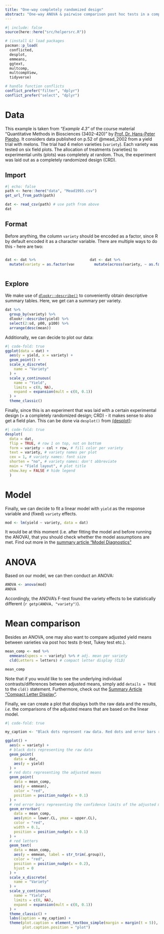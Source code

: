 ```yaml
---
title: "One-way completely randomized design"
abstract: "One-way ANOVA & pairwise comparison post hoc tests in a completely randomized design."
---
```


```r
#| include: false
source(here::here("src/helpersrc.R"))
```

```r
# (install &) load packages
pacman::p_load(
  conflicted,
  desplot,
  emmeans,
  ggtext,
  multcomp,
  multcompView,
  tidyverse)

# handle function conflicts
conflict_prefer("filter", "dplyr") 
conflict_prefer("select", "dplyr")
```

# Data

This example is taken from *"Example 4.3"* of the course material "Quantitative Methods in Biosciences (3402-420)" by [Prof. Dr. Hans-Peter Piepho](https://www.uni-hohenheim.de/organisation?tx_base_lsfcontentadmin%5BlsfPerson%5D=6257). It considers data published on p.52 of @mead_2002 from a yield trial with melons. The trial had 4 melon varieties (`variety`). Each variety was tested on six field plots. The allocation of treatments (varieties) to experimental units (plots) was completely at random. Thus, the experiment was laid out as a completely randomized design (CRD).

## Import

```r
#| echo: false
path <- here::here("data", "Mead1993.csv")
get_url_from_path(path)
```

```r
dat <- read_csv(path) # use path from above
dat
```

## Format

Before anything, the column `variety` should be encoded as a factor, since R by default encoded it as a character variable. There are multiple ways to do this - here are two:

::: columns
::: {.column width="49%"}
```r
dat <- dat %>% 
  mutate(variety = as.factor(variety))
```
:::

::: {.column width="2%"}
:::

::: {.column width="49%"}
```r
dat <- dat %>% 
  mutate(across(variety, ~ as.factor(.x)))
```
:::
:::

## Explore

We make use of [`dlookr::describe()`](../../misc/usefulthings.qmd#dlookr) to conveniently obtain descriptive summary tables. Here, we get can a summary per variety.

```r
dat %>% 
  group_by(variety) %>% 
  dlookr::describe(yield) %>% 
  select(2:sd, p00, p100) %>%
  arrange(desc(mean))
```

Additionally, we can decide to plot our data:

```r
#| code-fold: true
ggplot(data = dat) +
  aes(y = yield, x = variety) +
  geom_point() +
  scale_x_discrete(
    name = "Variety"
  ) +
  scale_y_continuous(
    name = "Yield",
    limits = c(0, NA),
    expand = expansion(mult = c(0, 0.1))
  ) +
  theme_classic()
```

Finally, since this is an experiment that was laid with a certain experimental design (= a completely randomized design; CRD) - it makes sense to also get a field plan. This can be done via `desplot()` from [{desplot}](../../misc/usefulthings.qmd#desplot):

```r
#| code-fold: true
desplot(
  data = dat, 
  flip = TRUE, # row 1 on top, not on bottom
  form = variety ~ col + row, # fill color per variety
  text = variety, # variety names per plot
  cex = 1, # variety names: font size
  shorten = "no", # variety names: don't abbreviate
  main = "Field layout", # plot title
  show.key = FALSE # hide legend 
  )     
```

# Model

Finally, we can decide to fit a linear model with `yield` as the response variable and (fixed) `variety` effects.

```r
mod <- lm(yield ~ variety, data = dat)
```

::: custom-callout-modass
It would be at this moment (i.e. after fitting the model and before running the ANOVA), that you should check whether the model assumptions are met. Find out more in the [summary article "Model Diagnostics"](../../summaryarticles/modeldiagnostics.qmd)
:::

# ANOVA

Based on our model, we can then conduct an ANOVA:

```r
ANOVA <- anova(mod)
ANOVA
```

Accordingly, the ANOVA's F-test found the variety effects to be statistically different (`r getp(ANOVA, "variety")`).

# Mean comparison

Besides an ANOVA, one may also want to compare adjusted yield means between varieties via post hoc tests (t-test, Tukey test etc.).

```r
mean_comp <- mod %>% 
  emmeans(specs = ~ variety) %>% # adj. mean per variety
  cld(Letters = letters) # compact letter display (CLD)

mean_comp
```

Note that if you would like to see the underlying individual contrasts/differences between adjusted means, simply add `details = TRUE` to the `cld()` statement. Furthermore, check out the [Summary Article "Compact Letter Display"](../../summaryarticles/compactletterdisplay.qmd).

Finally, we can create a plot that displays both the raw data and the results, *i.e.* the comparisons of the adjusted means that are based on the linear model.

```r
#| code-fold: true

my_caption <- "Black dots represent raw data. Red dots and error bars represent adjusted means with 95% confidence limits per variety. Means followed by a common letter are not significantly different according to the Tukey-test."

ggplot() +
  aes(x = variety) +
  # black dots representing the raw data
  geom_point(
    data = dat,
    aes(y = yield)
  ) +
  # red dots representing the adjusted means
  geom_point(
    data = mean_comp,
    aes(y = emmean),
    color = "red",
    position = position_nudge(x = 0.1)
  ) +
  # red error bars representing the confidence limits of the adjusted means
  geom_errorbar(
    data = mean_comp,
    aes(ymin = lower.CL, ymax = upper.CL),
    color = "red",
    width = 0.1,
    position = position_nudge(x = 0.1)
  ) +
  # red letters 
  geom_text(
    data = mean_comp,
    aes(y = emmean, label = str_trim(.group)),
    color = "red",
    position = position_nudge(x = 0.2),
    hjust = 0
  ) +
  scale_x_discrete(
    name = "Variety"
  ) +
  scale_y_continuous(
    name = "Yield",
    limits = c(0, NA),
    expand = expansion(mult = c(0, 0.1))
  ) +
  theme_classic() +
  labs(caption = my_caption) +
  theme(plot.caption = element_textbox_simple(margin = margin(t = 5)),
        plot.caption.position = "plot")
```
